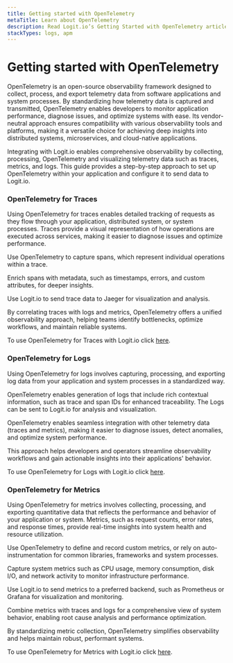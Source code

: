 ```yaml
---
title: Getting started with OpenTelemetry
metaTitle: Learn about OpenTelemetry
description: Read Logit.io’s Getting Started with OpenTelemetry article and learn how to collect, process, and export telemetry data from software applications and system processes
stackTypes: logs, apm
---
```


# Getting started with OpenTelemetry

​OpenTelemetry is an open-source observability framework designed to collect, process, and export telemetry data from software applications 
and system processes. By standardizing how telemetry data is captured and transmitted, OpenTelemetry enables developers to monitor application 
performance, diagnose issues, and optimize systems with ease. Its vendor-neutral approach ensures compatibility with various observability 
tools and platforms, making it a versatile choice for achieving deep insights into distributed systems, microservices, and cloud-native applications.

Integrating with Logit.io enables comprehensive observability by collecting, processing, OpenTelemetry and visualizing telemetry data such as 
traces, metrics, and logs. This guide provides a step-by-step approach to set up OpenTelemetry within your application and configure it to send 
data to Logit.io.

### OpenTelemetry for Traces

Using OpenTelemetry for traces enables detailed tracking of requests as they flow through your application, distributed system, or system processes. 
Traces provide a visual representation of how operations are executed across services, making it easier to diagnose issues and optimize performance.

Use OpenTelemetry to capture spans, which represent individual operations within a trace.

Enrich spans with metadata, such as timestamps, errors, and custom attributes, for deeper insights.

Use Logit.io to send trace data to Jaeger for visualization and analysis.

By correlating traces with logs and metrics, OpenTelemetry offers a unified observability approach, helping teams identify bottlenecks, optimize 
workflows, and maintain reliable systems.

To use OpenTelemetry for Traces with Logit.io click [here](../opentelemetry/using-opentelemetry-for-traces/).

### OpenTelemetry for Logs

Using OpenTelemetry for logs involves capturing, processing, and exporting log data from your application and system processes in a standardized way.

OpenTelemetry enables generation of logs that include rich contextual information, such as trace and span IDs for enhanced traceability. The Logs 
can be sent to Logit.io for analysis and visualization.

OpenTelemetry enables seamless integration with other telemetry data (traces and metrics), making it easier to diagnose issues, detect anomalies, 
and optimize system performance.

This approach helps developers and operators streamline observability workflows and gain actionable insights into their applications' behavior.

To use OpenTelemetry for Logs with Logit.io click [here](../opentelemetry/using-opentelemetry-for-logs/).

### OpenTelemetry for Metrics

Using OpenTelemetry for metrics involves collecting, processing, and exporting quantitative data that reflects the performance and behavior of your 
application or system. Metrics, such as request counts, error rates, and response times, provide real-time insights into system health and resource 
utilization.


Use OpenTelemetry to define and record custom metrics, or rely on auto-instrumentation for common libraries, frameworks and system processes.

Capture system metrics such as CPU usage, memory consumption, disk I/O, and network activity to monitor infrastructure performance.

Use Logit.io to send metrics to a preferred backend, such as Prometheus or Grafana for visualization and monitoring.

Combine metrics with traces and logs for a comprehensive view of system behavior, enabling root cause analysis and performance optimization.

By standardizing metric collection, OpenTelemetry simplifies observability and helps maintain robust, performant systems.

To use OpenTelemetry for Metrics with Logit.io click [here](../opentelemetry/using-opentelemetry-for-metrics/).





